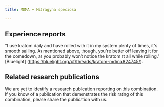 ---
title: MDMA + Mitragyna speciosa

---

## Experience reports

"I use kratom daily and have rolled with it in my system plenty of times, it's smooth sailing. As mentioned above, though, you're better off leaving it for the comedown, as you probably won't notice the kratom at all while rolling." [Bluelight] (https://bluelight.org/xf/threads/kratom-mdma.824745/).

## Related research publications

We are yet to identify a research publication reporting on this combination. If you know of a publication that demonstrates the risk rating of this combination, please share the publication with us.




